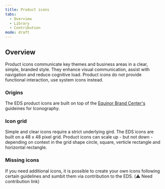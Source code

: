 ```yaml
---
title: Product icons
tabs:
  - Overview
  - Library
  - Contribution
mode: draft
---
```


## Overview

Product icons communicate key themes and business areas in a clear, simple, branded style. They enhance visual communication, assist with navigation and reduce cognitive load. Product icons do not provide functional interaction, use system icons instead. 


### Origins

The EDS product icons are built on top of the [Equinor Brand Center's](https://communicationtoolbox.equinor.com/brandcenter/en/equinorbc/component/default/103 "Equinor Brand Center") guideines for Iconography.


### Icon grid

Simple and clear icons require a strict underlying gird. The EDS icons are built on a 48 x 48 pixel grid. Product icons can scale up - but not down - depending on context in the grid shape circle, square, verticle rectangle and horizontal rectangle.


### Missing icons 

If you need additional icons, it is possible to create your own icons following certain guidelines and sumbit them via contribution to the EDS. (:warning: Need contribution link)
